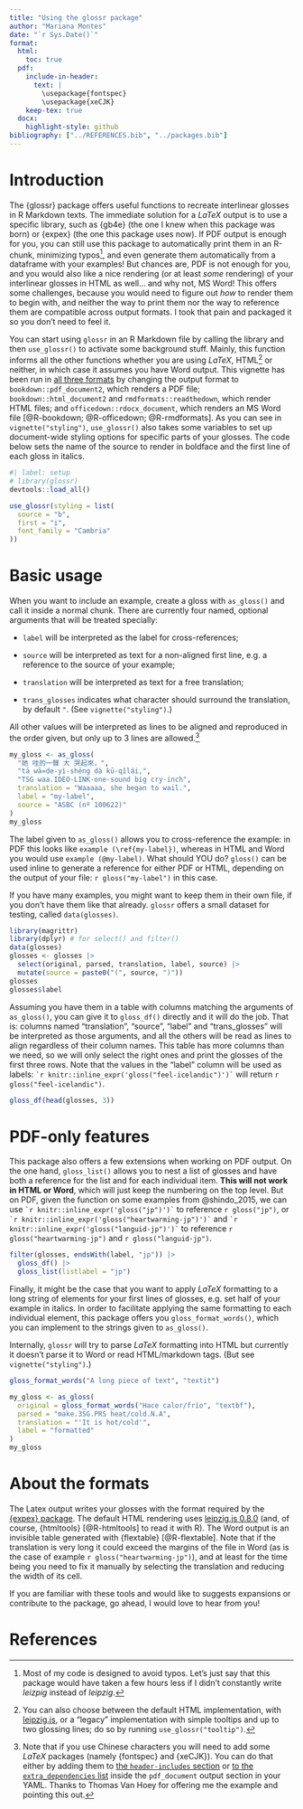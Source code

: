 ```yaml
---
title: "Using the glossr package"
author: "Mariana Montes"
date: "`r Sys.Date()`"
format:
  html:
    toc: true
  pdf:
    include-in-header: 
      text: |
        \usepackage{fontspec}
        \usepackage{xeCJK}
    keep-tex: true
  docx:
    highlight-style: github
bibliography: ["../REFERENCES.bib", "../packages.bib"]
---
```



# Introduction

The {glossr} package offers useful functions to recreate interlinear glosses in R Markdown texts.
The immediate solution for a $LaTeX$ output is to use a specific library, such as {gb4e} (the one I knew when this package was born) or {expex} (the one this package uses now). If PDF output is enough for you, you can still use this package to automatically print them in an R-chunk, minimizing typos^[Most of my code is designed to avoid typos. Let's just say that this package would have taken a few hours less if I didn't constantly write *leizpig* instead of *leipzig*.], and even generate them automatically from a dataframe with your examples!
But chances are, PDF is not enough for you, and you would also like a nice rendering (or at least *some* rendering) of your interlinear glosses in HTML as well... and why not, MS Word! This offers some challenges, because you would need to figure out *how* to render them to begin with, and neither the way to print them nor the way to reference them are compatible across output formats.
I took that pain and packaged it so you don't need to feel it.

You can start using `glossr` in an R Markdown file by calling the library and then `use_glossr()` to activate some background stuff. Mainly, this function informs all the other functions whether you are using $LaTeX$, HTML^[You can also choose between the default HTML implementation, with [leipzig.js](https://github.com/bdchauvette/leipzig.js/), or a "legacy" implementation with simple tooltips and up to two glossing lines; do so by running `use_glossr("tooltip")`.] or neither, in which case it assumes you have Word output. This vignette has been run in [all three formats](https://github.com/montesmariana/glossr/tree/main/inst/examples) by changing the output format to
`bookdown::pdf_document2`, which renders a PDF file;
`bookdown::html_document2` and `rmdformats::readthedown`, which render HTML files;
and `officedown::rdocx_document`, which renders an MS Word file [@R-bookdown; @R-officedown; @R-rmdformats]. As you can see in `vignette("styling")`, `use_glossr()` also takes some variables to set up document-wide styling options for specific parts of your glosses. The code below sets the name of the source to render in boldface and the first line of each gloss in italics.

```r
#| label: setup
# library(glossr)
devtools::load_all()
```

```r
use_glossr(styling = list(
  source = "b",
  first = "i",
  font_family = "Cambria"
))
```

# Basic usage

When you want to include an example, create a gloss with `as_gloss()` and call it inside a normal chunk. There are currently four named, optional arguments that will be treated specially:

- `label` will be interpreted as the label for cross-references;

- `source` will be interpreted as text for a non-aligned first line, e.g. a reference to the source of your example;

- `translation` will be interpreted as text for a free translation;

- `trans_glosses` indicates what character should surround the translation, by default `"`. (See `vignette("styling")`.)

All other values will be interpreted as lines to be aligned and reproduced in the order given, but only up to 3 lines are allowed.[^chinese_extra]

[^chinese_extra]: Note that if you use Chinese characters you will need to add some $LaTeX$ packages (namely {fontspec} and {xeCJK}). You can do that either by adding them to [the `header-includes` section](https://bookdown.org/yihui/rmarkdown-cookbook/latex-preamble.html) or [to the `extra_dependencies` list](https://bookdown.org/yihui/rmarkdown-cookbook/latex-extra.html) inside the `pdf_document` output section in your YAML. Thanks to Thomas Van Hoey for offering me the example and pointing this out.

```r
my_gloss <- as_gloss(
  "她 哇的一聲 大 哭起來，",
  "tā wā=de-yì-shēng dà kū-qǐlái,",
  "TSG waa.IDEO-LINK-one-sound big cry-inch",
  translation = "Waaaaa, she began to wail.",
  label = "my-label",
  source = "ASBC (nº 100622)"
)
my_gloss
```

The label given to `as_gloss()` allows you to cross-reference the example: in PDF this looks like `example (\ref{my-label})`, whereas in HTML and Word you would use `example (@my-label)`. What should YOU do? `gloss()` can be used inline to generate a reference for either PDF or HTML, depending on the output of your file: `r gloss("my-label")` in this case.

If you have many examples, you might want to keep them in their own file, if you don't have them like that already. `glossr` offers a small dataset for testing, called `data(glosses)`.

```r
library(magrittr)
library(dplyr) # for select() and filter()
data(glosses)
glosses <- glosses |> 
  select(original, parsed, translation, label, source) |> 
  mutate(source = paste0("(", source, ")"))
glosses
glosses$label
```

Assuming you have them in a table with columns matching the arguments of `as_gloss()`, you can give it to `gloss_df()` directly and it will do the job. That is: columns named "translation", "source", "label" and "trans_glosses" will be interpreted as those arguments, and all the others will be read as lines to align regardless of their column names.
This table has more columns than we need, so we will only select the right ones and print the glosses of the first three rows. Note that the values in the "label" column will be used as labels: `` `r knitr::inline_expr('gloss("feel-icelandic")')` `` will return `r gloss("feel-icelandic")`.

```r
gloss_df(head(glosses, 3))
```

# PDF-only features

This package also offers a few extensions when working on PDF output. On the one hand, `gloss_list()` allows you to nest a list of glosses and have both a reference for the list and for each individual item. **This will not work in HTML or Word**, which will just keep the numbering on the top level. But on PDF, given the function on some examples from @shindo_2015, we can use `` `r knitr::inline_expr('gloss("jp")')` `` to reference `r gloss("jp")`, or `` `r knitr::inline_expr('gloss("heartwarming-jp")')` `` and `` `r knitr::inline_expr('gloss("languid-jp")')` `` to reference `r gloss("heartwarming-jp")` and `r gloss("languid-jp")`.

```r
filter(glosses, endsWith(label, "jp")) |> 
  gloss_df() |> 
  gloss_list(listlabel = "jp")
```

Finally, it might be the case that you want to apply $LaTeX$ formatting to a long string of elements for your first lines of glosses, e.g. set half of your example in italics. In order to facilitate applying the same formatting to each individual element, this package offers you `gloss_format_words()`, which you can implement to the strings given to `as_gloss()`.

Internally, `glossr` will try to parse $LaTeX$ formatting into HTML but currently it doesn't parse it to Word or read HTML/markdown tags. (But see `vignette("styling")`.)

```r
gloss_format_words("A long piece of text", "textit")
```


```r
my_gloss <- as_gloss(
  original = gloss_format_words("Hace calor/frío", "textbf"),
  parsed = "make.3SG.PRS heat/cold.N.A",
  translation = "'It is hot/cold'",
  label = "formatted"
)
my_gloss
```

# About the formats

The Latex output writes your glosses with the format required by the [{expex} package](https://ctan.org/pkg/expex?lang=en). The default HTML rendering uses [leipzig.js 0.8.0](https://github.com/bdchauvette/leipzig.js/) (and, of course, {htmltools} [@R-htmltools] to read it with R). The Word output is an invisible table generated with {flextable} [@R-flextable]. Note that if the translation is very long it could exceed the margins of the file in Word (as is the case of example `r gloss("heartwarming-jp")`), and at least for the time being you need to fix it manually by selecting the translation and reducing the width of its cell.

If you are familiar with these tools and would like to suggests expansions or contribute to the package, go ahead, I would love to hear from you!


# References


